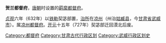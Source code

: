 '''贺兰都督府'''，[[唐朝|唐朝]]时设置的[[羁縻|羁縻]][[都督府|都督府]]。

[[貞觀_(唐朝)|贞观]]六年（632年）以[[铁勒|铁勒]]契苾部置，[[治所|治所]]在[[凉州|凉州]]（州治[[姑臧县|姑臧县]]，今[[甘肃省|甘肃省]][[武威市|武威市]]）。属[[凉州都督府|凉州都督府]]。[[开元|开元]]十五年（727年）契苾部迁回漠北后废。 

{{唐朝行政区划小作品}}
{{DEFAULTSORT:H}}
[[Category:都督府|Category:都督府]]
[[Category:甘肃古代行政区划|Category:甘肃古代行政区划]]
[[Category:武威行政区划史|Category:武威行政区划史]]
